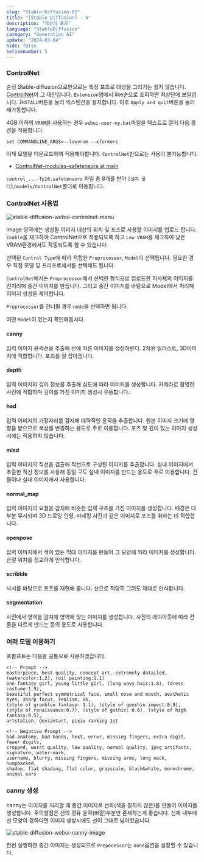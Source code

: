 ```yaml
---
slug: "Stable-Diffusion-05"
title: "[Stable Diffusion] - 5"
description: "대상의 포즈"
language: "StableDiffusion"
category: "Generation AI"
update: "2024-03-04"
hide: false
serisenumber: 5
---
```


### ControlNet

순정 Stable-diffusion으로만으로는 특정 포즈로 대상을 그리기는 쉽지 않습니다. [ControlNet](https://github.com/lllyasviel/ControlNet)이 그 대안입니다. `Extension`탭에서 like순으로 조회하면 최상단에 보일겁니다. `INSTALL`버튼을 눌러 익스텐션을 설치합니다. 이후 `Apply and quit`버튼을 눌러 재가동합니다.

4GB 이하의 `VRAM`을 사용하는 경우 `webui-user-my.bat`파일을 텍스트로 열어 다음 옵션을 적용합니다.

```text
set COMMANDLINE_ARGS=--lowvram --xformers
```

이제 모델을 다운로드하여 적용해야합니다. `ControlNet`만으로는 사용이 불가능합니다.

- [ControlNet-modules-safetensors at main](https://huggingface.co/webui/ControlNet-modules-safetensors/tree/main)

`control_...-fp16.safetensors` 파일 총 8개를 받아 `[설치 폴더]/models/ControlNet`폴더로 이동합니다.

### ControlNet 사용법

![stable-diffusion-webui-controlnet-menu](/snippets/stableDiffusion/section5/controlnet-menu.png)

Image 영역에는 생성될 이미지 대상의 위치 및 포즈로 사용할 이미지를 업로드 합니다. `Enable`을 체크하여 ControlNet으로 적용되도록 하고 `Low VRAM`을 체크하여 낮은 VRAM환경에서도 작동되도록 할 수 있습니다.

선택된 `Control Type`에 따라 적합한 `Preprocessor`, `Model`이 선택됩니다. 필요한 경우 직접 모델 및 프리프로세서를 선택해도 됩니다.

`ControlNet`에서는 `Preprocessor`에서 선택한 형식으로 업로드한 피사체의 이미지를 전처리해 중간 이미지를 만듭니다. 그리고 중간 이미지를 바탕으로 Model에서 처리해 이미지 생성을 제어합니다.

`Preprocessor`를 건너뛸 경우 `node`을 선택하면 됩니다.

어떤 `Model`이 있는지 확인해봅시다.

#### canny

입력 이미지 윤곽선을 추출해 선에 따른 이미지를 생성하빈다. 2차원 일러스트, 3D이미지에 적합합니다. 포즈를 잘 잡아줍니다.

#### depth

입력 이미지의 깊이 정보를 추출해 심도에 따라 이미지를 생성합니다. 카메라로 촬영한 사진에 적합하며 깊이를 가진 이미지 생성시 유용합니다..

#### hed

입력 이미지의 가장자리를 감지해 대략적인 윤곽을 추출합니다. 원본 이미지 크기에 영향을 받으므로 색상를 변경하는 용도로 주로 이용합니다. 포즈 및 깊이 있는 이미지 생성시에는 적용하지 않습니다.

#### mlsd

입력 이미지의 직선을 검출해 직선으로 구성된 이미지를 추출합니다. 실내 이미지에서 추출한 직선 정보를 사용해 동일 구도 실내 이미지를 만드는 용도로 주로 이용합니다. 건물이나 실내 이미지에서 사용합니다.

#### normal_map

입력 이미지의 요철을 감지해 비슷한 입체 구조를 가진 이미지를 생성합니다. 배경은 대부분 무시되며 3D 드로잉 인형, 마네킹 사진과 같은 이미지로 포즈를 취하는 데 적합합니다.

#### openpose

입력 이미지에서 색이 있는 막대 이미지를 만들어 그 모양에 따라 이미지를 생성합니다. 관절 위치를 정교하게 인식합니다.

#### scribble

낙서를 바탕으로 포즈를 재현해 줍니다. 선으로 적당히 그려도 제대로 인식합니다.

#### segmentation

사진에서 영역을 감지해 영역에 맞는 이미지를 생성합니다. 사진의 레이아웃에 따라 건물을 다르게 만드는 등의 용도로 사용합니다.

### 여러 모델 이용하기

프롬프트는 다음을 공통으로 사용하겠습니다.

```text
<!-- Prompt -->
masterpiece, best quality, concept art, extremely datailed,
(watercolor:1.2), (oil painting:1.1)
one fantasy girl, young little girl, (long wavy hair:1.8), (dress costume:1.9),
beautiful perfect symmetrical face, small nose and mouth, aesthetic eyes, sharp focus, realism, 8k,
(style of granblue fantasy: 1.1), (style of genshin impect:0.9),
(style of renaissance:0.7), (style of gothic: 0.6), (style of high fantasy:0.5),
artstation, deviantart, pixiv ranking 1st
```

```text
<!-- Negative Prompt -->
bad anatomy, bad hands, text, error, missing fingers, extra digit, fewer digits,
cropped, worst quality, low quality, normal quality, jpeg artifacts, signature, water-mark,
username, blurry, missing fingers, missing arms, long neck, humpbacked,
shadow, flat shading, flat color, grayscale, black&white, monochrome, animal ears
```

### canny 생성

canny는 이미지를 처리할 때 중간 이미지로 선화(색을 칠하지 않은)를 만들어 이미지를 생성합니다. 주의할점은 선의 경유 윤곽(바깥)부분만 존재하는게 좋습니다. 신체 내부에 선 모양이 강하다면 이미지 생성시에도 선이 그대로 남아있습니다. 

![stable-diffusion-webui-canny-image](/snippets/stableDiffusion/section5/canny-image.png)

한번 실행하면 중간 이미지는 생성되므로 `Prepocessor`는 `none`옵션을 설정할 수 있습니다.